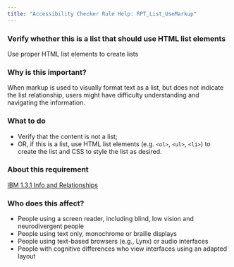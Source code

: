 ```yaml
---
title: "Accessibility Checker Rule Help: RPT_List_UseMarkup"
---
```


<div className="toolHelp">
<Row>
<Column colLg={16} colMd={8} colSm={4} className="toolHead">

### Verify whether this is a list that should use HTML list elements

<div id="locLevel"></div>

Use proper HTML list elements to create lists

</Column>
</Row>
<Row>
<Column colLg={11} colMd={5} colSm={4} className="toolMain">

### Why is this important?

When markup is used to visually format text as a list, but does not indicate the list relationship, users might have difficulty understanding and navigating the information.

<div id="locSnippet"></div>

### What to do

 * Verify that the content is not a list;
 * OR, if this is a list, use HTML list elements (e.g. `<ol>`, `<ul>`, `<li>`) to create the list and CSS to style the list as desired.

</Column>
<Column colLg={5} colMd={3} colSm={4} className="toolLeft">

### About this requirement

[IBM 1.3.1 Info and Relationships](https://www.ibm.com/able/requirements/requirements/#1_3_1)

### Who does this affect?

 * People using a screen reader, including blind, low vision and neurodivergent people
 * People using text only, monochrome or braille displays
 * People using text-based browsers (e.g., Lynx) or audio interfaces
 * People with cognitive differences who view interfaces using an adapted layout

</Column>
</Row>
</div>

